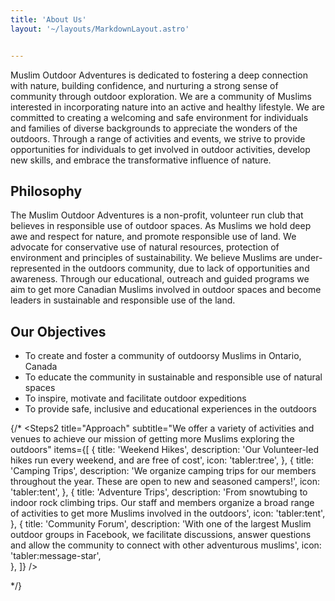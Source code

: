 ```yaml
---
title: 'About Us'
layout: '~/layouts/MarkdownLayout.astro'


---
```


  Muslim Outdoor Adventures is dedicated to fostering a deep connection with nature, building confidence, and nurturing a strong sense of community through outdoor exploration. We are a community of Muslims interested in incorporating nature into an active and healthy lifestyle. We are committed to creating a welcoming and safe environment for individuals and families of diverse backgrounds to appreciate the wonders of the outdoors. Through a range of activities and events, we strive to provide opportunities for individuals to get involved in outdoor activities, develop new skills, and embrace the transformative influence of nature.

## Philosophy 

The Muslim Outdoor Adventures is a non-profit, volunteer run club that believes in responsible use of outdoor spaces. As Muslims we hold deep awe and respect for nature, and promote responsible use of land. We advocate for conservative use of natural resources, protection of environment and principles of sustainability. We believe Muslims are under-represented in the outdoors community, due to lack of opportunities and awareness. Through our educational, outreach and guided programs we aim to get more Canadian Muslims involved in outdoor spaces and become leaders in sustainable and responsible use of the land. 

## Our Objectives
* To create and foster a community of outdoorsy Muslims in Ontario, Canada
* To educate the community in sustainable and responsible use of natural spaces
* To inspire, motivate and facilitate outdoor expeditions 
* To provide safe, inclusive and educational experiences in the outdoors



{/*
  <Steps2
    title="Approach"
    subtitle="We offer a variety of activities and venues to achieve our mission of getting more Muslims exploring the outdoors"
    items={[
      {
        title: 'Weekend Hikes',
        description:
          'Our Volunteer-led hikes run every weekend, and are free of cost',
          icon: 'tabler:tree',
      },
      {
        title: 'Camping Trips',
        description:
          'We organize camping trips for our members throughout the year. These are open to new and seasoned campers!',
          icon: 'tabler:tent',
      },
      {
        title: 'Adventure Trips',
        description:
          'From snowtubing to indoor rock climbing trips. Our staff and members organize a broad range of activities to get more Muslims involved in the outdoors',
          icon: 'tabler:tent',
      },
      {
        title: 'Community Forum',
        description:
          'With one of the largest Muslim outdoor groups in Facebook, we facilitate discussions, answer questions and allow the community to connect with other adventurous muslims',
          icon: 'tabler:message-star',  
      },
    ]}
  />

*/}
